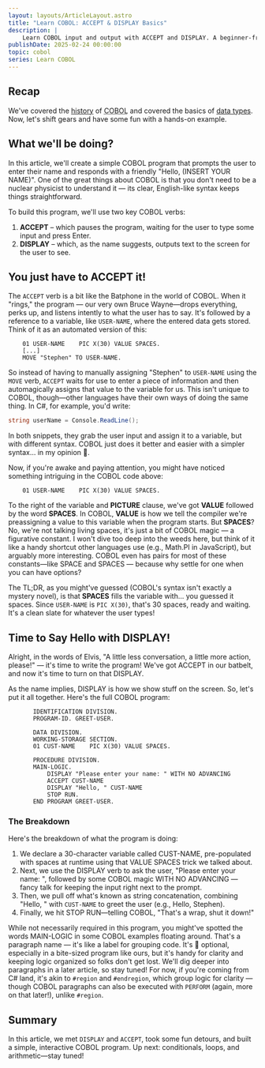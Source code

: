 ```yaml
---
layout: layouts/ArticleLayout.astro
title: "Learn COBOL: ACCEPT & DISPLAY Basics"
description: |
    Learn COBOL input and output with ACCEPT and DISPLAY. A beginner-friendly guide with examples to start coding interactively in minutes.
publishDate: 2025-02-24 00:00:00
topic: cobol
series: Learn COBOL
---
```

## Recap
We've covered the [history](/articles/introduction-to-cobol) of <abbr title="COmmon Business Oriented Language">COBOL</abbr> and covered the basics of [data types](/articles/cobol-data-types-variables). Now, let's shift gears and have some fun with a hands-on example. 

## What we'll be doing?
In this article, we'll create a simple COBOL program that prompts the user to enter their name and responds with a friendly "Hello, (INSERT YOUR NAME)". One of the great things about COBOL is that you don't need to be a nuclear physicist to understand it — its clear, English-like syntax keeps things straightforward. 

To build this program, we'll use two key COBOL verbs:

1. **ACCEPT** – which pauses the program, waiting for the user to type some input and press Enter.  
2. **DISPLAY** – which, as the name suggests, outputs text to the screen for the user to see.

## You just have to ACCEPT it!
The `ACCEPT` verb is a bit like the Batphone in the world of COBOL. When it "rings," the program — our very own Bruce Wayne—drops everything, perks up, and listens intently to what the user has to say. It's followed by a reference to a variable, like `USER-NAME`, where the entered data gets stored. Think of it as an automated version of this:


```cobol
    01 USER-NAME    PIC X(30) VALUE SPACES.
    [...]
    MOVE "Stephen" TO USER-NAME.
```

So instead of having to manually assigning "Stephen" to `USER-NAME` using the `MOVE` verb, `ACCEPT` waits for use to enter a piece of information and then automagically assigns that value to the variable for us. This isn't unique to COBOL, though—other languages have their own ways of doing the same thing. In C#, for example, you'd write:

```csharp
string userName = Console.ReadLine();
```

In both snippets, they grab the user input and assign it to a variable, but with different syntax. COBOL just does it better and easier with a simpler syntax… in my opinion 🤣.

Now, if you're awake and paying attention, you might have noticed something intriguing in the COBOL code above:

```cobol
    01 USER-NAME    PIC X(30) VALUE SPACES.
```

To the right of the variable and **PICTURE** clause, we've got **VALUE** followed by the word **SPACES**. In COBOL, **VALUE** is how we tell the compiler we're preassigning a value to this variable when the program starts. But **SPACES**? No, we're not talking living spaces, it's just a bit of COBOL magic — a figurative constant. I won't dive too deep into the weeds here, but think of it like a handy shortcut other languages use (e.g., Math.PI in JavaScript), but arguably more interesting. COBOL even has pairs for most of these constants—like SPACE and SPACES — because why settle for one when you can have options?

The TL;DR, as you might've guessed (COBOL's syntax isn't exactly a mystery novel), is that **SPACES** fills the variable with... you guessed it spaces. Since `USER-NAME` is `PIC X(30)`, that's 30 spaces, ready and waiting. It's a clean slate for whatever the user types!

## Time to Say Hello with DISPLAY!
Alright, in the words of Elvis, "A little less conversation, a little more action, please!" — it's time to write the program! We've got ACCEPT in our batbelt, and now it's time to turn on that DISPLAY. 

As the name implies, DISPLAY is how we show stuff on the screen. So, let's put it all together. Here's the full COBOL program:

```cobol
       IDENTIFICATION DIVISION.
       PROGRAM-ID. GREET-USER.
       
       DATA DIVISION.
       WORKING-STORAGE SECTION.
       01 CUST-NAME    PIC X(30) VALUE SPACES.
       
       PROCEDURE DIVISION.
       MAIN-LOGIC.
           DISPLAY "Please enter your name: " WITH NO ADVANCING
           ACCEPT CUST-NAME
           DISPLAY "Hello, " CUST-NAME
           STOP RUN.
       END PROGRAM GREET-USER.
```

### The Breakdown 
Here's the breakdown of what the program is doing:

1. We declare a 30-character variable called CUST-NAME, pre-populated with spaces at runtime using that VALUE SPACES trick we talked about.  
1. Next, we use the DISPLAY verb to ask the user, "Please enter your name: ", followed by some COBOL magic WITH NO ADVANCING — fancy talk for keeping the input right next to the prompt.  
1. Then, we pull off what's known as string concatenation, combining "Hello, " with `CUST-NAME` to greet the user (e.g., Hello, Stephen).  
1. Finally, we hit STOP RUN—telling COBOL, "That's a wrap, shut it down!"

While not necessarily required in this program, you might've spotted the words MAIN-LOGIC in some COBOL examples floating around. That's a paragraph name — it's like a label for grouping code. It's 💯 optional, especially in a bite-sized program like ours, but it's handy for clarity and keeping logic organized so folks don't get lost. We'll dig deeper into paragraphs in a later article, so stay tuned! For now, if you're coming from C# land, it's akin to `#region` and `#endregion`, which group logic for clarity — though COBOL paragraphs can also be executed with `PERFORM` (again, more on that later!), unlike `#region`.

## Summary
In this article, we met `DISPLAY` and `ACCEPT`, took some fun detours, and built a simple, interactive COBOL program. Up next: conditionals, loops, and arithmetic—stay tuned!
